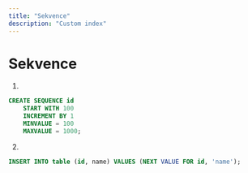 ```yaml
---
title: "Sekvence"
description: "Custom index"
---
```


# Sekvence

1.

```sql title="Vytvoření sekvence"
CREATE SEQUENCE id
    START WITH 100
    INCREMENT BY 1
    MINVALUE = 100
    MAXVALUE = 1000;

```

2.

```sql title="Vkládáme v insertu"
INSERT INTO table (id, name) VALUES (NEXT VALUE FOR id, 'name');
```
